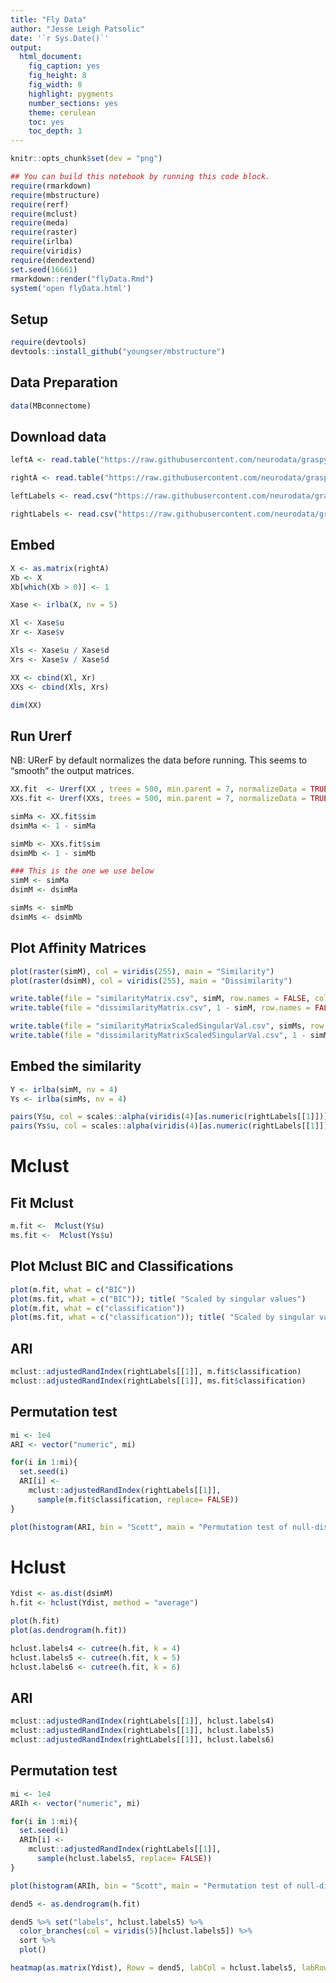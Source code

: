 ```yaml
---
title: "Fly Data"
author: "Jesse Leigh Patsolic"
date: '`r Sys.Date()`'
output:
  html_document:
    fig_caption: yes
    fig_height: 8
    fig_width: 8
    highlight: pygments
    number_sections: yes
    theme: cerulean
    toc: yes
    toc_depth: 1
---
```


```r
knitr::opts_chunk$set(dev = "png")
```

<!--
### ### INITIAL COMMENTS HERE ###
###
### Jesse Leigh Patsolic 
### 2018 <Jesse.L.Patsolic@alumni.wfu.edu>
### S.D.G 
#
-->

```r
## You can build this notebook by running this code block.
require(rmarkdown)
require(mbstructure)
require(rerf)
require(mclust)
require(meda)
require(raster)
require(irlba)
require(viridis)
require(dendextend)
set.seed(16661)
rmarkdown::render("flyData.Rmd")
system('open flyData.html')
```

## Setup

```r
require(devtools)
devtools::install_github("youngser/mbstructure")
```


## Data Preparation 

```r
data(MBconnectome)
```

## Download data

```r
leftA <- read.table("https://raw.githubusercontent.com/neurodata/graspy/graphmodel/graspy/datasets/drosophila/left_adjacency.csv", header = FALSE, sep = " ")

rightA <- read.table("https://raw.githubusercontent.com/neurodata/graspy/graphmodel/graspy/datasets/drosophila/right_adjacency.csv", header = FALSE, sep = " ")

leftLabels <- read.csv("https://raw.githubusercontent.com/neurodata/graspy/graphmodel/graspy/datasets/drosophila/left_cell_labels.csv", header = FALSE)

rightLabels <- read.csv("https://raw.githubusercontent.com/neurodata/graspy/graphmodel/graspy/datasets/drosophila/right_cell_labels.csv", header = FALSE)
```

## Embed

```r
X <- as.matrix(rightA)
Xb <- X
Xb[which(Xb > 0)] <- 1

Xase <- irlba(X, nv = 5)

Xl <- Xase$u
Xr <- Xase$v

Xls <- Xase$u / Xase$d
Xrs <- Xase$v / Xase$d

XX <- cbind(Xl, Xr)
XXs <- cbind(Xls, Xrs)

dim(XX)
```

## Run Urerf

NB: URerF by default normalizes the data before running.  This seems to
"smooth" the output matrices.

```r
XX.fit  <- Urerf(XX , trees = 500, min.parent = 7, normalizeData = TRUE)
XXs.fit <- Urerf(XXs, trees = 500, min.parent = 7, normalizeData = TRUE)

simMa <- XX.fit$sim
dsimMa <- 1 - simMa

simMb <- XXs.fit$sim
dsimMb <- 1 - simMb

### This is the one we use below
simM <- simMa
dsimM <- dsimMa

simMs <- simMb
dsimMs <- dsimMb
```

## Plot Affinity Matrices
```r
plot(raster(simM), col = viridis(255), main = "Similarity")
plot(raster(dsimM), col = viridis(255), main = "Dissimilarity")
```


```r
write.table(file = "similarityMatrix.csv", simM, row.names = FALSE, col.names = FALSE, sep = ",")
write.table(file = "dissimilarityMatrix.csv", 1 - simM, row.names = FALSE, col.names = FALSE, sep = ",")

write.table(file = "similarityMatrixScaledSingularVal.csv", simMs, row.names = FALSE, col.names = FALSE, sep = ",")
write.table(file = "dissimilarityMatrixScaledSingularVal.csv", 1 - simMs, row.names = FALSE, col.names = FALSE, sep = ",")
```

##  Embed the similarity

```r
Y <- irlba(simM, nv = 4)
Ys <- irlba(simMs, nv = 4)
```

```r
pairs(Y$u, col = scales::alpha(viridis(4)[as.numeric(rightLabels[[1]])], 0.55), pch = 16, cex = 0.75)
pairs(Ys$u, col = scales::alpha(viridis(4)[as.numeric(rightLabels[[1]])], 0.55), pch = 16, cex = 0.75, main = "Scaled by singular values")
```

# Mclust

## Fit Mclust

```r
m.fit <-  Mclust(Y$u)
ms.fit <-  Mclust(Ys$u)
```

## Plot Mclust BIC and Classifications

```r
plot(m.fit, what = c("BIC"))
plot(ms.fit, what = c("BIC")); title( "Scaled by singular values")
plot(m.fit, what = c("classification"))
plot(ms.fit, what = c("classification")); title( "Scaled by singular values")
```

## ARI

```r
mclust::adjustedRandIndex(rightLabels[[1]], m.fit$classification)
mclust::adjustedRandIndex(rightLabels[[1]], ms.fit$classification)
```

## Permutation test

```r
mi <- 1e4
ARI <- vector("numeric", mi)

for(i in 1:mi){
  set.seed(i)
  ARI[i] <-  
    mclust::adjustedRandIndex(rightLabels[[1]], 
      sample(m.fit$classification, replace= FALSE))
}
```

```r
plot(histogram(ARI, bin = "Scott", main = "Permutation test of null-distribution"))
```


# Hclust

```r
Ydist <- as.dist(dsimM)
h.fit <- hclust(Ydist, method = "average")

plot(h.fit)
plot(as.dendrogram(h.fit))

hclust.labels4 <- cutree(h.fit, k = 4)
hclust.labels5 <- cutree(h.fit, k = 5)
hclust.labels6 <- cutree(h.fit, k = 6)
```

## ARI

```r
mclust::adjustedRandIndex(rightLabels[[1]], hclust.labels4)
mclust::adjustedRandIndex(rightLabels[[1]], hclust.labels5)
mclust::adjustedRandIndex(rightLabels[[1]], hclust.labels6)
```

## Permutation test

```r
mi <- 1e4
ARIh <- vector("numeric", mi)

for(i in 1:mi){
  set.seed(i)
  ARIh[i] <-  
    mclust::adjustedRandIndex(rightLabels[[1]], 
      sample(hclust.labels5, replace= FALSE))
}
```

```r
plot(histogram(ARIh, bin = "Scott", main = "Permutation test of null-distribution"))
```

```r
dend5 <- as.dendrogram(h.fit)

dend5 %>% set("labels", hclust.labels5) %>% 
  color_branches(col = viridis(5)[hclust.labels5]) %>% 
  sort %>%
  plot()

heatmap(as.matrix(Ydist), Rowv = dend5, labCol = hclust.labels5, labRow = hclust.labels5, col = viridis(255))
```


<!--
#   Time:
##  Working status:
### Comments:
--> 


